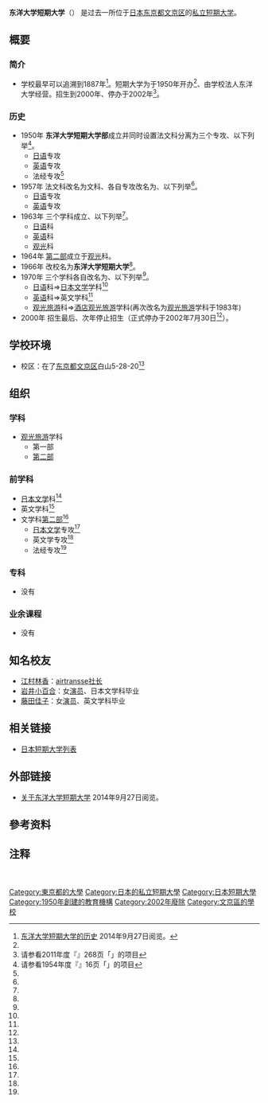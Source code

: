 {{大学(日本) 
| 国=日本
| 大学名=东洋大学短期大学
| ふりがな=とうようだいがくたんきだいがく
| 英称=
| 画像=
| 图像大小=
| 画像説明=
| 大学设置年=1950年
| 创立年=1950年
| 学校种別=私立
| 设置者=学校法人东洋大学
| 本部所在地=[[东京都|东京都]][[文京區|文京区]]白山5-28-20<ref group="注" name="本部所在地">现在[[东洋大学|东洋大学]]白山[[校园|校园]]所在地。</ref>
| キャンパス={{JPN}}<br />[[东京都|东京都]][[文京區|文京区]]<ref group="注" name="本部所在地"/>
| 学部=最后的学科<br>　[[旅游|观光旅游]]学科<br>　　第一部<br>　　[[夜校|第二部]]<br>前学科<br>　[[日本文学|日本文学]]科<ref group="注" name="招生到1999年">招生到1999年。</ref><br>　英文学科<ref group="注" name="招生到1999年"/><br>　文学科[[夜校|第二部]]<ref group="注" name="招生到1999年"/><br>　　[[日本文学|日本文学]]专攻<ref group="注" name="招生到1999年"/><br>　　英文学专攻<ref group="注" name="招生到1999年"/><br>　　法经专攻<ref group="注" name="法经专攻招生">招生到1955年、停办于1957年。</ref>
| 研究科=
| 大学の略称=
| 网站=http://www.toyo.ac.jp/site/about/act.html
}}
{{Portal|大學|Nuvola apps file-manager.png}}
'''东洋大学短期大学'''（{{jpn|j=東洋大学短期大学|hg=とうようだいがくたんきだいがく|rm=Toyo Daigaku Tanki Daigaku|f=t}}）<!--，简称'''**短'''（**たん）<ref name="简称">[http://www.** **短期大学博客]{{ja}}20**年**月**日阅览。</ref>，-->是过去一所位于[[日本|日本]][[东京都|东京都]][[文京區|文京区]]的[[私立大學|私立]][[短期大学|短期大学]]。

== 概要 ==
=== 简介 ===
* 学校最早可以追溯到1887年<ref name="短期大学的历史">[http://www.toyo.ac.jp/site/about/act.html 东洋大学短期大学的历史] {{Wayback|url=http://www.toyo.ac.jp/site/about/act.html |date=20181002140941 }}{{ja}}2014年9月27日阅览。</ref>。短期大学为于1950年开办<ref name="短期大学的历史"/>、由学校法人东洋大学经营。招生到2000年、停办于2002年<ref name="全国短期大学高等専门学校一覧2011">请参看2011年度『{{link-ja|全国短期大学高等專業学校一覧|全国短期大学高等専門学校一覧}}』268页「{{lang|ja|東洋大学短期大学}}」的项目{{ja}}</ref>。<!--「**」「**」「**」为学园训。-->
=== 历史 ===
* 1950年 '''东洋大学短期大学部'''成立并同时设置法文科分离为三个专攻、以下列举<ref name="短期大学一覧1954">请参看1954年度『{{link-ja|日本短期大学一览|全国短期大学一覧}}』16页「{{lang|ja|東洋大学短期大学部}}」的项目{{ja}}</ref>。
** [[日语|日语]]专攻
** [[英语|英语]]专攻
** 法经专攻<ref group="注" name="法经专攻招生"/>
* 1957年 法文科改名为文科、各自专攻改名为、以下列举<ref name="全国短期大学高等専门学校一覧2011"/>。
** [[日语|日语]]专攻
** [[英语|英语]]专攻
* 1963年 三个学科成立、以下列举<ref name="全国短期大学高等専门学校一覧2011"/>。
** [[日语|日语]]科 
** [[英语|英语]]科 
** [[旅游|观光]]科 
* 1964年 [[夜校|第二部]]成立于[[旅游|观光]]科。
* 1966年 改校名为'''东洋大学短期大学'''<ref name="全国短期大学高等専门学校一覧2011"/>。
* 1970年 三个学科各自改名为、以下列举<ref name="全国短期大学高等専门学校一覧2011"/>。
** [[日语|日语]]科⇒[[日本文学|日本文学]]学科<ref group="注" name="招生到1999年"/>
** [[英语|英语]]科⇒英文学科<ref group="注" name="招生到1999年"/> 
** [[旅游|观光旅游]]科⇒[[酒店|酒店]][[旅游|观光旅游]]学科(再次改名为[[旅游|观光旅游]]学科于1983年)
* 2000年 招生最后、次年停止招生（正式停办于2002年7月30日<ref name="全国短期大学高等専门学校一覧2011"/>）。
<!--=== 宪章 ===
* 请参看[http://www.** **短期大学部的标志] {{ja}} 20**年*月**日阅览。
=== 教育与研究===
**-->

== 学校环境==
* 校区：在了[[东京都|东京都]][[文京區|文京区]]白山5-28-20<ref group="注" name="本部所在地"/>
<!--== 历任校长 ==
* [[**|**]]：第一代短期大学校长<ref name="短期大学一覧1950">请参看1950年度『{{link-ja|日本短期大学一览|全国短期大学一覧}}』**页（1950年、于1950年5月1日）{{ja}}</ref>。
* [[**|**]]：最后短期大学校长<ref name="全国学校総覧2002">请参看2002年度『{{link-ja|全国学校总览|全国学校総覧}}』**页（2001年、于2001年5月1日）{{ja}}</ref>。
== 著名人和有关人员 ==
* [[**|**]]：-->
== 组织 ==
=== 学科 ===
* [[旅游|观光旅游]]学科
** 第一部
** [[夜校|第二部]]
=== 前学科 ===
* [[日本文学|日本文学]]科<ref group="注" name="招生到1999年"/>
* 英文学科<ref group="注" name="招生到1999年"/>
* 文学科[[夜校|第二部]]<ref group="注" name="招生到1999年"/>
** [[日本文学|日本文学]]专攻<ref group="注" name="招生到1999年"/>
** 英文学专攻<ref group="注" name="招生到1999年"/>
** 法经专攻<ref group="注" name="法经专攻招生"/>
=== 专科 ===
* 没有
=== 业余课程 ===
* 没有
<!--=== 附属学校 ===
{| style="width: 100%;"
* 
|}
=== 附属机关 ===
{| style="width: 100%;"
|
*
|}-->
== 知名校友 ==
* [[江村林香|江村林香]]：[[airtransse|airtransse]][[社长|社长]]
* [[岩井小百合|岩井小百合]]：女[[演员|演员]]、日本文学科毕业
* [[藤田芳子|藤田佳子]]：女[[演员|演员]]、英文学科毕业
== 相关链接 ==
* [[日本短期大学列表|日本短期大学列表]]
== 外部链接 ==
{{commons category|Toyo University Junior College}}
* [http://www.toyo.ac.jp/site/about/act.html 关于东洋大学短期大学] {{Wayback|url=http://www.toyo.ac.jp/site/about/act.html |date=20181002140941 }}{{ja}}2014年9月27日阅览。
== 參考资料 ==
{{reflist}}
== 注释 ==
{{reflist|group="注"}}　

{{DEFAULTSORT:Toyo Daigaku Tankidaigaku}}
[[Category:東京都的大學|Category:東京都的大學]]
[[Category:日本的私立短期大學|Category:日本的私立短期大學]]
[[Category:日本短期大學|Category:日本短期大學]]
[[Category:1950年創建的教育機構|Category:1950年創建的教育機構]]
[[Category:2002年廢除|Category:2002年廢除]]
[[Category:文京區的學校|Category:文京區的學校]]